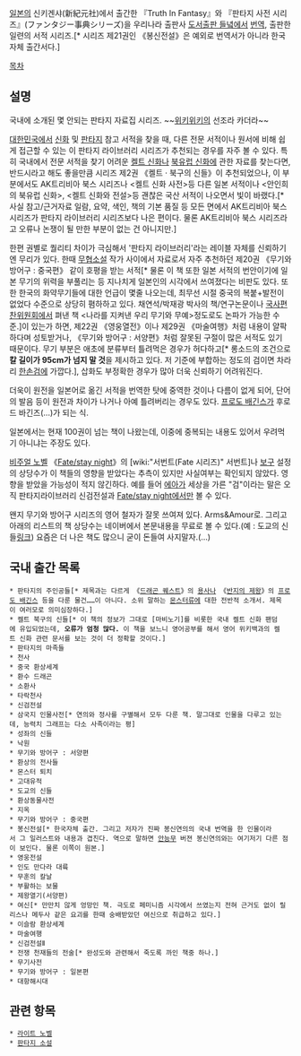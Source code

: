 [[일본]]의 신키겐샤(新紀元社)에서 출간한 『Truth In Fantasy』와 『판타지 사전 시리즈』(ファンタジー事典シリーズ)을 우리나라 출판사 [[도서출판 들녘]]에서 [[번역]], 출판한 일련의 서적 시리즈.[* 시리즈 제21권인 《봉신전설》은 예외로 번역서가 아니라 한국 자체 출간서다.]

[[목차]]
== 설명 ==
국내에 소개된 몇 안되는 판타지 자료집 시리즈. ~~[[위키위키]]의 선조라 카더라~~

[[대한민국]]에서 [[신화]] 및 [[판타지]] 참고 서적을 찾을 때, 다른 전문 서적이나 원서에 비해 쉽게 접근할 수 있는 이 판타지 라이브러리 시리즈가 추천되는 경우를 자주 볼 수 있다. 특히 국내에서 전문 서적을 찾기 어려운 [[켈트 신화]]나 [[북유럽 신화]]에 관한 자료를 찾는다면, 반드시라고 해도 좋을만큼 시리즈 제2권 《켈트 · 북구의 신들》이 추천되었으나, 이 부분에서도 AK트리비아 북스 시리즈나 <켈트 신화 사전>등 다른 일본 서적이나 <안인희의 북유럽 신화>, <켈트 신화와 전설>등 괜찮은 국산 서적이 나오면서 빛이 바랬다.[* 사실 참고/근거자료 일람, 요약, 색인, 책의 기본 품질 등 모든 면에서 AK트리비아 북스 시리즈가 판타지 라이브러리 시리즈보다 나은 편이다. 물론 AK트리비아 북스 시리즈라고 오류나 논쟁이 될 만한 부분이 없는 건 아니지만.]

한편 권별로 퀄리티 차이가 극심해서 '판타지 라이브러리'라는 레이블 자체를 신뢰하기엔 무리가 있다. 한때 [[무협소설]] 작가 사이에서 자료로서 자주 추천하던 제20권 《무기와 방어구 : 중국편》 같이 호평을 받는 서적[* 물론 이 책 또한 일본 서적의 번안이기에 일본 무기의 위력을 부풀리는 등 지나치게 일본인의 시각에서 쓰여졌다는 비판도 있다. 또한 한국의 화약무기들에 대한 언급이 몇줄 나오는데, 최무선 시절 중국의 복붙+발전이 없었다 수준으로 상당히 폄하하고 있다. 채연석/박재광 박사의 책/연구논문이나 [[국사편찬위원회]]에서 펴낸 책 <나라를 지켜낸 우리 무기와 무예>정도로도 논파가 가능한 수준.]이 있는가 하면, 제22권 《영웅열전》이나 제29권 《마술여행》처럼 내용이 얄팍하다며 성토받거나, 《무기와 방어구 : 서양편》처럼 잘못된 구절이 많은 서적도 있기 때문이다. 무기 부분은 애초에 분류부터 틀려먹은 경우가 허다하고[* 롱소드의 조건으로 '''칼 길이가 95cm가 넘지 말 것'''을 제시하고 있다. 저 기준에 부합하는 정도의 검이면 차라리 [[아밍 소드|한손검]]에 가깝다.], 삽화도 부정확한 경우가 많아 더욱 신뢰하기 어려워진다.

더욱이 원전을 일본어로 옮긴 서적을 번역한 탓에 중역한 것이나 다름이 없게 되어, 단어의 발음 등이 원전과 차이가 나거나 아예 틀려버리는 경우도 있다. [[프로도 배긴스]]가 후로드 바긴즈(...)가 되는 식.

일본에서는 현재 100권이 넘는 책이 나왔는데, 이중에 중복되는 내용도 있어서 우려먹기 아니냐는 주장도 있다.

[[비주얼 노벨]] 《[[Fate/stay night]]》의 [wiki:"서번트(Fate 시리즈)" 서번트]나 [[보구]] 설정의 상당수가 이 책들의 영향을 받았다는 추측이 있지만 사실여부는 확인되지 않았다. 영향을 받았을 가능성이 적지 않긴하다. 예를 들어 [[에아]]가 세상을 가른 "검"이라는 말은 오직 판타지라이브러리 신검전설과 [[Fate/stay night]]에서만 볼 수 있다. 

왠지 무기와 방어구 시리즈의 영어 철자가 잘못 쓰여져 있다. Arms&Amour로. 그리고 아래의 리스트의 책 상당수는 네이버에서 본문내용을 무료로 볼 수 있다.(예 : 도교의 신들[http://terms.naver.com/list.nhn?cid=50765&categoryId=50777&so=st4.asc 링크]) 요즘은 더 나은 책도 많으니 굳이 돈들여 사지말자.(...)

== 국내 출간 목록 ==
 * 판타지의 주인공들[* 제목과는 다르게 《[[드래곤 퀘스트]]》의 [[용사]]나 《[[반지의 제왕]]》의 [[프로도 배긴스]] 등을 다룬 물건……이 아니다. 소위 말하는 [[몬스터]]류에 대한 전반적 소개서. 제목이 여러모로 의미심장하다.]
 * 켈트 북구의 신들[* 이 책의 정보가 그대로 [마비노기]를 비롯한 국내 켈트 신화 팬덤에 유입되었는데, '''오류가 엄청 많다.''' 이 책을 보느니 영어공부를 해서 영어 위키백과의 켈트 신화 관련 문서를 보는 것이 더 정확할 것이다.]
 * 판타지의 마족들
 * 천사
 * 중국 환상세계
 * 환수 드래곤
 * 소환사
 * 타락천사
 * 신검전설
 * 삼국지 인물사전[* 연의와 정사를 구별해서 모두 다룬 책. 말그대로 인물을 다루고 있는데, 능력치 그래프는 다소 사족이라는 평]
 * 성좌의 신들
 * 낙원
 * 무기와 방어구 : 서양편
 * 환상의 전사들
 * 몬스터 퇴치
 * 고대유적
 * 도교의 신들
 * 환상동물사전
 * 지옥
 * 무기와 방어구 : 중국편
 * 봉신전설[* 한국자체 출간. 그리고 저자가 진짜 봉신연의의 국내 번역을 한 인물이라서 그 일러스트와 내용과 겹친다. 역으로 말하면 [[안능무]] 버젼 봉신연의와는 여기저기 다른 점이 보인다. 물론 이쪽이 원본.]
 * 영웅전설
 * 인도 만다라 대륙
 * 무훈의 칼날
 * 부활하는 보물
 * 제왕열기(서양편)
 * 여신[* 만만치 않게 엉망인 책. 극도로 페미니즘 시각에서 쓰였는지 전혀 근거도 없이 릴리스나 메두사 같은 요괴를 한때 숭배받았던 여신으로 취급하고 있다.]
 * 이슬람 환상세계
 * 마술여행
 * 신검전설Ⅱ
 * 전쟁 천재들의 전술[* 완성도와 관련해서 죽도록 까인 책중 하나.]
 * 무기사전
 * 무기와 방어구 : 일본편
 * 대항해시대

== 관련 항목 ==
 * [[라이트 노벨]]
 * [[판타지 소설]]

